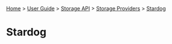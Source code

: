 [[Home]] > [[User Guide]] > [[UserGuide/Storage API|Storage API]] > [[UserGuide/Storage/Providers|Storage Providers]] > [[UserGuide/Storage/Stardog|Stardog]]

= Stardog =